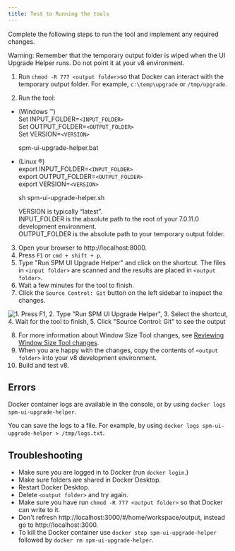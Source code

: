 ```yaml
---
title: Test to Running the tools
---
```


Complete the following steps to run the tool and implement any required changes.

<InlineNotification>

Warning: Remember that the temporary output folder is wiped when the UI Upgrade Helper runs. Do not point it at your v8 environment.

</InlineNotification>

1. Run `chmod -R 777 <output folder>`so that Docker can interact with the temporary output folder. For example, `c:\temp\upgrade` or `/tmp/upgrade`.


2. Run the tool:
 - (Windows ™️)<br />
    Set INPUT_FOLDER=`<INPUT_FOLDER>`<br />
    Set OUTPUT_FOLDER=`<OUTPUT_FOLDER>`<br />
    Set VERSION=`<VERSION>`
   
    spm-ui-upgrade-helper.bat 

 - (Linux ®️) <br />
    export INPUT_FOLDER=`<INPUT_FOLDER>`<br />
    export OUTPUT_FOLDER=`<OUTPUT_FOLDER>`<br />
    export VERSION=`<VERSION>` 
    
    sh spm-ui-upgrade-helper.sh

    VERSION is typically “latest”.<br />
    INPUT_FOLDER is the absolute path to the root of your 7.0.11.0 development environment. <br />
    OUTPUT_FOLDER is the absolute path to your temporary output folder. <br />

3. Open your browser to http://localhost:8000.
4. Press `F1` or `cmd + shift + p`.
5. Type "Run SPM UI Upgrade Helper" and click on the shortcut. The files in `<input folder>` are scanned and the results are placed in `<output folder>`.
6. Wait a few minutes for the tool to finish.
7. Click the `Source Control: Git` button on the left sidebar to inspect the changes.

![1. Press F1, 2. Type "Run SPM UI Upgrade Helper", 3. Select the shortcut, 4. Wait for the tool to finish, 5. Click "Source Control: Git" to see the output](../../images/upgrade-helper.gif "Running the UI Upgrade Helper tool")

8. For more information about Window Size Tool changes, see [Reviewing Window Size Tool changes](../../setup/tools#reviewing-window-size-tool-changes).
9. When you are happy with the changes, copy the contents of `<output folder>` into your v8 development environment.
10. Build and test v8.

## Errors

Docker container logs are available in the console, or by using `docker logs spm-ui-upgrade-helper`.

You can save the logs to a file. For example, by using `docker logs spm-ui-upgrade-helper > /tmp/logs.txt`.

## Troubleshooting

- Make sure you are logged in to Docker (run `docker login`.)
- Make sure folders are shared in Docker Desktop.
- Restart Docker Desktop.
- Delete `<output folder>` and try again.
- Make sure you have run `chmod -R 777 <output folder>` so that Docker can write to it.
- Don't refresh http://localhost:3000/#/home/workspace/output, instead go to http://localhost:3000.
- To kill the Docker container use `docker stop spm-ui-upgrade-helper` followed by `docker rm spm-ui-upgrade-helper`.

